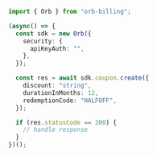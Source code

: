 ```typescript Create.ts
import { Orb } from "orb-billing";

(async() => {
  const sdk = new Orb({
    security: {
      apiKeyAuth: "",
    },
  });

  const res = await sdk.coupon.create({
    discount: "string",
    durationInMonths: 12,
    redemptionCode: "HALFOFF",
  });

  if (res.statusCode == 200) {
    // handle response
  }
})();
```
